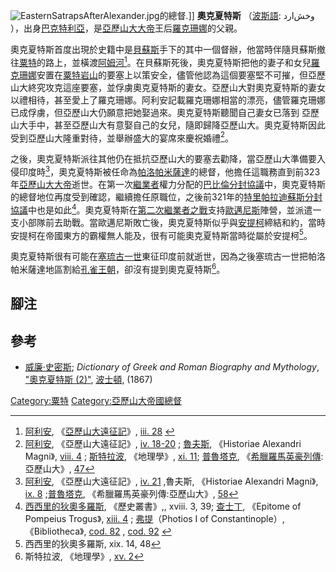 [[Image:EasternSatrapsAfterAlexander.jpg|thumb]]的總督.]]
'''奧克夏特斯''' （[[波斯語|波斯語]]: وخش‌ارد ），出身[[巴克特利亞|巴克特利亞]]，是[[亞歷山大大帝|亞歷山大大帝]]王后[[羅克珊娜|羅克珊娜]]的父親。

奧克夏特斯首度出現於史籍中是[[貝蘇斯|貝蘇斯]]手下的其中一個督辦，他當時伴隨貝蘇斯撤往[[粟特|粟特]]的路上，並橫渡[[阿姆河|阿姆河]]<ref>[[阿利安|阿利安]], 《[[亞歷山大遠征記|亞歷山大遠征記]]》, [http://websfor.org/alexander/arrian/book3b.asp iii. 28] {{Wayback|url=http://websfor.org/alexander/arrian/book3b.asp |date=20190521105155 }}</ref>。在貝蘇斯死後，奧克夏特斯把他的妻子和女兒[[羅克珊娜|羅克珊娜]]安置在[[粟特岩山戰役|粟特岩山]]的要塞上以策安全，儘管他認為這個要塞堅不可摧，但亞歷山大終究攻克這座要塞，並俘虜奧克夏特斯的妻女。亞歷山大對奧克夏特斯的妻女以禮相待，甚至愛上了羅克珊娜。阿利安記載羅克珊娜相當的漂亮，儘管羅克珊娜已成俘虜，但亞歷山大仍願意把她娶過來。奧克夏特斯聽聞自己妻女已落到
亞歷山大手中，甚至亞歷山大有意娶自己的女兒，隨即歸降亞歷山大。奧克夏特斯因此受到亞歷山大隆重對待，並舉辦盛大的宴席來慶祝婚禮<ref>[[阿利安|阿利安]], 《亞歷山大遠征記》, [http://websfor.org/alexander/arrian/book1b.asp iv. 18-20] {{Wayback|url=http://websfor.org/alexander/arrian/book1b.asp |date=20210128173030 }}; [[昆圖斯·庫爾提烏斯·魯夫斯|魯夫斯]], 《Historiae Alexandri Magni》, [http://remacle.org/bloodwolf/historiens/quintecurce/huit.htm viii. 4] {{Wayback|url=http://remacle.org/bloodwolf/historiens/quintecurce/huit.htm |date=20160216063842 }}; [[斯特拉波|斯特拉波]], 《地理學》, [http://www.perseus.tufts.edu/cgi-bin/ptext?doc=Perseus%3Atext%3A1999.01.0239&query=section%3D%23897&chunk=section xi. 11]; [[普魯塔克|普魯塔克]], 《[[希臘羅馬英豪列傳|希臘羅馬英豪列傳]]:亞歷山大》, [http://www.perseus.tufts.edu/cgi-bin/ptext?lookup=Plut.+Caes.+47.1 47]</ref>。

之後，奧克夏特斯派往其他仍在抵抗亞歷山大的要塞去勸降，當亞歷山大準備要入侵印度時<ref>[[阿利安|阿利安]], 《亞歷山大遠征記》, [http://websfor.org/alexander/arrian/book4b.asp iv. 21] {{Wayback|url=http://websfor.org/alexander/arrian/book4b.asp |date=20190521105156 }},魯夫斯, 《Historiae Alexandri Magni》, [http://remacle.org/bloodwolf/historiens/quintecurce/neuf.htm ix. 8] {{Wayback|url=http://remacle.org/bloodwolf/historiens/quintecurce/neuf.htm |date=20070510133923 }};[[普魯塔克|普魯塔克]], 《希臘羅馬英豪列傳:亞歷山大》, [http://www.perseus.tufts.edu/cgi-bin/ptext?lookup=Plut.+Caes.+58.1 58]</ref>，奧克夏特斯被任命為[[帕洛帕米薩達|帕洛帕米薩達]]的總督，他擔任這職務直到前323年[[亞歷山大大帝|亞歷山大大帝]]逝世。在第一次[[繼業者|繼業者]]權力分配的[[巴比倫分封協議|巴比倫分封協議]]中，奧克夏特斯的總督地位再度受到確認，繼續擔任原職位，之後前321年的[[特里帕拉迪蘇斯分封協議|特里帕拉迪蘇斯分封協議]]中也是如此<ref>[[西西里的狄奧多羅斯|西西里的狄奧多羅斯]], 《歷史叢書》,, xviii. 3, 39; [[查士丁_(歷史學家)|查士丁]], 《Epitome of Pompeius Trogus》, [http://www.tertullian.org/fathers/justinus_04_books11to20.htm xiii. 4] {{Wayback|url=http://www.tertullian.org/fathers/justinus_04_books11to20.htm |date=20210223192912 }}; [[君士坦丁堡的弗提一世|弗提]]（Photios I of Constantinople）, 《Bibliotheca》, [http://www.tertullian.org/fathers/photius_03bibliotheca.htm cod. 82] {{Wayback|url=http://www.tertullian.org/fathers/photius_03bibliotheca.htm |date=20170213081335 }}, [http://www.tertullian.org/fathers/photius_03bibliotheca.htm cod. 92] {{Wayback|url=http://www.tertullian.org/fathers/photius_03bibliotheca.htm |date=20170213081335 }}</ref>。奧克夏特斯在[[繼業者#第二次繼業者之戰（前319年－前315年）|第二次繼業者之戰]]支持[[歐邁尼斯|歐邁尼斯]]陣營，並派遣一支小部隊前去助戰。當歐邁尼斯敗亡後，奧克夏特斯似乎與[[安提柯一世|安提柯]]締結和約，當時安提柯在帝國東方的霸權無人能及，很有可能奧克夏特斯當時從屬於安提柯<ref>西西里的狄奧多羅斯, xix. 14, 48</ref>。

奧克夏特斯很有可能在[[塞琉古一世|塞琉古一世]]東征印度前就逝世，因為之後塞琉古一世把帕洛帕米薩達地區割給[[孔雀王朝|孔雀王朝]]，卻沒有提到奧克夏特斯<ref>斯特拉波, 《地理學》,  [http://www.perseus.tufts.edu/cgi-bin/ptext?lookup=Strab.+15.2.1 xv. 2]</ref>。

==腳注==
{{reflist}}

==參考==
* [[威廉·史密斯|威廉·史密斯]]; ''Dictionary of Greek and Roman Biography and Mythology'', [https://web.archive.org/web/20051109080205/http://ancientlibrary.com/smith-bio/2408.html "奧克夏特斯  (2)"],  [[波士頓|波士頓]], (1867)

[[Category:粟特|Category:粟特]]
[[Category:亞歷山大帝國總督|Category:亞歷山大帝國總督]]